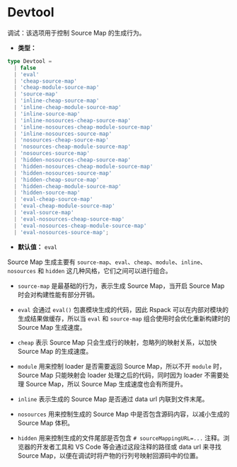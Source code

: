 
<WebpackLicense from="https://webpack.js.org/configuration/devtool/" />

# Devtool

调试：该选项用于控制 Source Map 的生成行为。

- **类型：**

```ts
type Devtool =
  | false
  | 'eval'
  | 'cheap-source-map'
  | 'cheap-module-source-map'
  | 'source-map'
  | 'inline-cheap-source-map'
  | 'inline-cheap-module-source-map'
  | 'inline-source-map'
  | 'inline-nosources-cheap-source-map'
  | 'inline-nosources-cheap-module-source-map'
  | 'inline-nosources-source-map'
  | 'nosources-cheap-source-map'
  | 'nosources-cheap-module-source-map'
  | 'nosources-source-map'
  | 'hidden-nosources-cheap-source-map'
  | 'hidden-nosources-cheap-module-source-map'
  | 'hidden-nosources-source-map'
  | 'hidden-cheap-source-map'
  | 'hidden-cheap-module-source-map'
  | 'hidden-source-map'
  | 'eval-cheap-source-map'
  | 'eval-cheap-module-source-map'
  | 'eval-source-map'
  | 'eval-nosources-cheap-source-map'
  | 'eval-nosources-cheap-module-source-map'
  | 'eval-nosources-source-map';
```

- **默认值：** `eval`

Source Map 生成主要有 `source-map`、`eval`、`cheap`、`module`、`inline`、`nosources` 和 `hidden` 这几种风格，它们之间可以进行组合。

- `source-map` 是最基础的行为，表示生成 Source Map，当开启 Source Map 时会对构建性能有部分开销。

- `eval` 会通过 `eval()` 包裹模块生成的代码，因此 Rspack 可以在内部对模块的生成结果做缓存，所以当 `eval` 和 `source-map` 组合使用时会优化重新构建时的 Source Map 生成速度。

- `cheap` 表示 Source Map 只会生成行的映射，忽略列的映射关系，以加快 Source Map 的生成速度。

- `module` 用来控制 loader 是否需要返回 Source Map，所以不开 `module` 时，Source Map 只能映射会 loader 处理之后的代码，同时因为 loader 不需要处理 Source Map，所以 Source Map 生成速度也会有所提升。

- `inline` 表示生成的 Source Map 是否通过 data url 内联到文件末尾。

- `nosources` 用来控制生成的 Source Map 中是否包含源码内容，以减小生成的 Source Map 体积。

- `hidden` 用来控制生成的文件尾部是否包含 `# sourceMappingURL=...` 注释。浏览器的开发者工具和 VS Code 等会通过这段注释的路径或 data url 来寻找 Source Map，以便在调试时将产物的行列号映射回源码中的位置。
